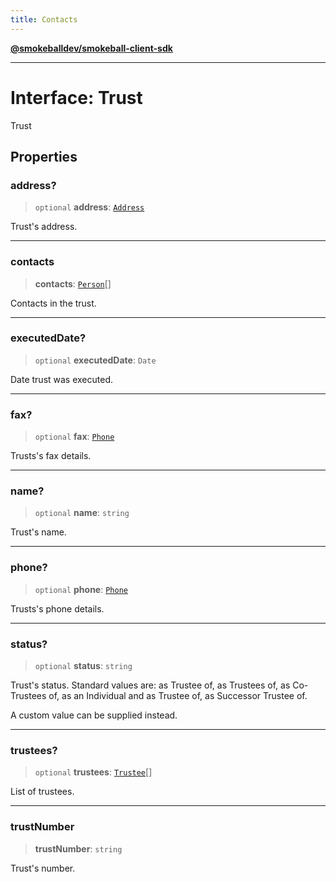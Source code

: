```yaml
---
title: Contacts
---
```

[**@smokeballdev/smokeball-client-sdk**](../../../../README.md)

***

# Interface: Trust

Trust

## Properties

### address?

> `optional` **address**: [`Address`](Address.md)

Trust's address.

***

### contacts

> **contacts**: [`Person`](Person.md)[]

Contacts in the trust.

***

### executedDate?

> `optional` **executedDate**: `Date`

Date trust was executed.

***

### fax?

> `optional` **fax**: [`Phone`](Phone.md)

Trusts's fax details.

***

### name?

> `optional` **name**: `string`

Trust's name.

***

### phone?

> `optional` **phone**: [`Phone`](Phone.md)

Trusts's phone details.

***

### status?

> `optional` **status**: `string`

Trust's status.
Standard values are: as Trustee of, as Trustees of, as Co-Trustees of, as an Individual and as Trustee of, as Successor Trustee of.

 A custom value can be supplied instead.

***

### trustees?

> `optional` **trustees**: [`Trustee`](Trustee.md)[]

List of trustees.

***

### trustNumber

> **trustNumber**: `string`

Trust's number.
